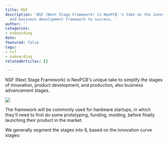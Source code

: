```yaml
---
title: NSF
description: 'NSF (Next Stage Framework) is NexPCB''s take on the innovation, product,
  and business development framework to success. '
author: ''
categories:
- onboarding
date: 
featured: false
tags:
- nsf
- onboarding
relatedArticles: []

---
```

NSF (Next Stage Framework) is NexPCB's unique take to simplify the stages of innovation, product development, and production, also business advancement stages. 

![](/uploads/nsf-01.png)

The framework will be commonly used for hardware startups, in which they'll need to first do some prototyping, funding, molding, before finally launching their product in the market. 

We generally segment the stages into 6, based on the innovation curve stages: